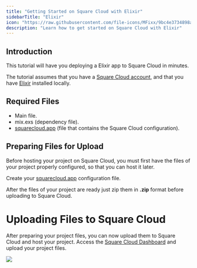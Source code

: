 ```yaml
---
title: "Getting Started on Square Cloud with Elixir"
sidebarTitle: "Elixir"
icon: "https://raw.githubusercontent.com/file-icons/MFixx/9bc4e3734898a07d3ff1b452f90446368d6baf12/svg/elixir.svg"
description: "Learn how to get started on Square Cloud with Elixir"
---
```


## Introduction
This tutorial will have you deploying a Elixir app to Square Cloud in minutes.

The tutorial assumes that you have a [Square Cloud account](https://squarecloud.app/login), and that you have [Elixir](https://elixir-lang.org/install.html) installed locally.

## Required Files
- Main file.
- mix.exs (dependency file).
- [squarecloud.app](/getting-started/config-file) (file that contains the Square Cloud configuration).

## Preparing Files for Upload
Before hosting your project on Square Cloud, you must first have the files of your project properly configured, so that you can host it later.

Create your [squarecloud.app](/getting-started/config-file) configuration file.

After the files of your project are ready just zip them in **.zip** format before uploading to Square Cloud.

# Uploading Files to Square Cloud

After preparing your project files, you can now upload them to Square Cloud and host your project.
Access the [Square Cloud Dashboard](https://squarecloud.app/dashboard/upload) and upload your project files.

<Frame>
  <img src="/images/uploading.gif" style={{ borderRadius: "0.5rem" }} />
</Frame>